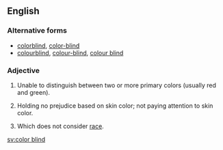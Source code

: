 ==English==

===Alternative forms===
* [[colorblind]], [[color-blind]]
* [[colourblind]], [[colour-blind]], [[colour blind]] {{qualifier|British spelling}}

===Adjective===
{{en-adj|head=[[color]] [[blind]]}}

# {{cx|of a|person or animal|lang=en}} Unable to distinguish between two or more primary colors (usually red and green).
# {{cx|of a|person|lang=en}} Holding no prejudice based on skin color; not paying attention to skin color.
# {{cx|of a|process|lang=en}} Which does not consider [[race]].

[[sv:color blind]]